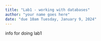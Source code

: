 ```yaml
---
title: "Lab1 - working with databases"
author: "your name goes here"
date: "due 10am Tuesday, January 9, 2024"
---
```


info for doing lab1


